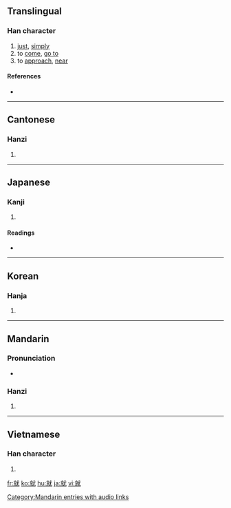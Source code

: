 {{also|jiu}}
==Translingual==
{{Han stroke|[[Image:就-order.gif]]}}

===Han character===
{{Han char|rn=43|rad=尢|as=09|sn=12|four=0391<sub>4</sub>|canj=卜火戈大山 (YFIKU)}}

# [[just]], [[simply]]
# to [[come]], [[go to]]
# to [[approach]], [[near]]

====References====
* {{Han ref|kx=0299.050|dkj=07599|dj=0594.200|hdz=10555.110|uh=5C31|ud=23601|bh=B44E|bd=46158}}

----

==Cantonese==

===Hanzi===
{{yue-hanzi|jyut=|y=jau6}}

# {{defn|Cantonese|sort=尢09}}

----

==Japanese==

===Kanji===
{{ja-kanji|grade=6|rs=尢09}}

# {{defn|Japanese}}

====Readings====
* {{ja-readings|on=[[しゅう]] (shū), [[じゅ]] (ju)|kun=[[つく]] (tsuku)}}

----

==Korean==

===Hanja===
{{ko-hanja|hangeul=취|rv=chwi|mr=ch'wi}}

# {{defn|Korean|sort=尢09}}

----

==Mandarin==

===Pronunciation===
* {{audio|zh-jiù.ogg|audio}}

===Hanzi===
{{cmn-hanzi|pin=[[jiù]] ([[jiu4]])|wg=chiu<sup>4</sup>}}

# {{defn|Mandarin|sort=尢09}}

[[Category:Mandarin entries with audio links]]

----

==Vietnamese==

===Han character===
{{vi-hantu|[[tựu]]|rs=尢09}}

# {{defn|Vietnamese|sort=尢09}}

[[fr:就]]
[[ko:就]]
[[hu:就]]
[[ja:就]]
[[vi:就]]